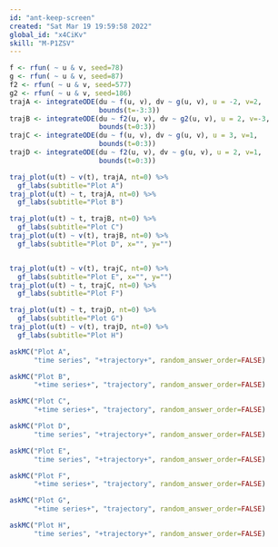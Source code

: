 ```yaml
---
id: "ant-keep-screen"
created: "Sat Mar 19 19:59:58 2022"
global_id: "x4CiKv"
skill: "M-P1ZSV"
---
```


```r
f <- rfun( ~ u & v, seed=78)
g <- rfun( ~ u & v, seed=87)
f2 <- rfun( ~ u & v, seed=577)
g2 <- rfun( ~ u & v, seed=186)
trajA <- integrateODE(du ~ f(u, v), dv ~ g(u, v), u = -2, v=2,
                      bounds(t=-3:3))
trajB <- integrateODE(du ~ f2(u, v), dv ~ g2(u, v), u = 2, v=-3,
                      bounds(t=0:3))
trajC <- integrateODE(du ~ f(u, v), dv ~ g(u, v), u = 3, v=1,
                      bounds(t=0:3))
trajD <- integrateODE(du ~ f2(u, v), dv ~ g(u, v), u = 2, v=1,
                      bounds(t=0:3))
```

```r

traj_plot(u(t) ~ v(t), trajA, nt=0) %>%
  gf_labs(subtitle="Plot A")
traj_plot(u(t) ~ t, trajA, nt=0) %>%
  gf_labs(subtitle="Plot B")

traj_plot(u(t) ~ t, trajB, nt=0) %>%
  gf_labs(subtitle="Plot C")
traj_plot(u(t) ~ v(t), trajB, nt=0) %>%
  gf_labs(subtitle="Plot D", x="", y="")


traj_plot(u(t) ~ v(t), trajC, nt=0) %>%
  gf_labs(subtitle="Plot E", x="", y="")
traj_plot(u(t) ~ t, trajC, nt=0) %>%
  gf_labs(subtitle="Plot F")

traj_plot(u(t) ~ t, trajD, nt=0) %>%
  gf_labs(subtitle="Plot G")
traj_plot(u(t) ~ v(t), trajD, nt=0) %>%
  gf_labs(subtitle="Plot H")
```
              
```r
askMC("Plot A", 
      "time series", "+trajectory+", random_answer_order=FALSE)
```

```r
askMC("Plot B", 
      "+time series+", "trajectory", random_answer_order=FALSE)
```

```r
askMC("Plot C", 
      "+time series+", "trajectory", random_answer_order=FALSE)
```

```r
askMC("Plot D", 
      "time series", "+trajectory+", random_answer_order=FALSE)
```
 
 
```r
askMC("Plot E", 
      "time series", "+trajectory+", random_answer_order=FALSE)
```             
 
```r
askMC("Plot F", 
      "+time series+", "trajectory", random_answer_order=FALSE)
```
 
```r
askMC("Plot G", 
      "+time series+", "trajectory", random_answer_order=FALSE)
``` 
 
```r
askMC("Plot H", 
      "time series", "+trajectory+", random_answer_order=FALSE)
``` 
                 
